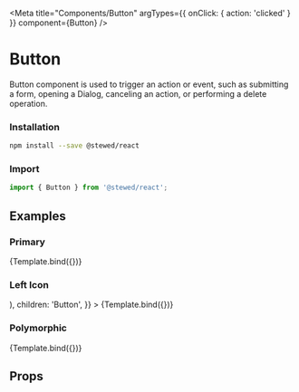 
<Meta
    title="Components/Button"
    argTypes={{ onClick: { action: 'clicked' } }}
    component={Button}
/>

# Button

Button component is used to trigger an action or event, such as submitting a form, opening a Dialog, canceling an action, or performing a delete operation.

### Installation

```bash
npm install --save @stewed/react
```

### Import

```js
import { Button } from '@stewed/react';
```

## Examples


### Primary

<Canvas>
    <Story
        name="Primary"
        args={{
            disabled: false,
            size: 'md',
            skin: 'primary',
            variant: 'filled',
            shape: 'square',
            children: 'Button',
        }}
    >
        {Template.bind({})}
    </Story>
</Canvas>

### Left Icon

<Canvas>
    <Story
        name="Left Icon"
        args={{
            leftIcon: (
                <svg
                    xmlns="http://www.w3.org/2000/svg"
                    fill="none"
                    viewBox="0 0 24 24"
                    strokeWidth={2}
                    stroke="currentColor"
                    width="1em"
                >
                    <path
                        strokeLinecap="round"
                        strokeLinejoin="round"
                        d="M21 21l-5.197-5.197m0 0A7.5 7.5 0 105.196 5.196a7.5 7.5 0 0010.607 10.607z"
                    />
                </svg>
            ),
            children: 'Button',
        }}
    >
        {Template.bind({})}
    </Story>
</Canvas>

### Polymorphic

<Canvas>
    <Story
        name="Polymorphic"
        args={{
            as: 'a',
            href: '#',
            children: 'Button',
        }}
    >
        {Template.bind({})}
    </Story>
</Canvas>

## Props

<ArgsTable of={Button} />
